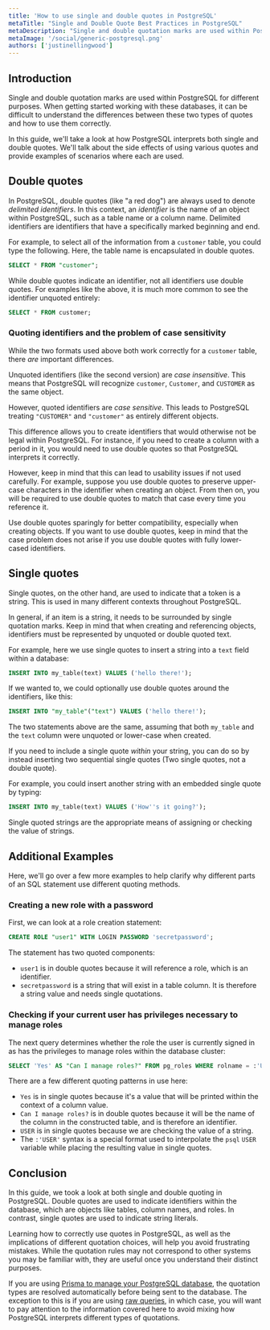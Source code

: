 ```yaml
---
title: 'How to use single and double quotes in PostgreSQL'
metaTitle: "Single and Double Quote Best Practices in PostgreSQL"
metaDescription: "Single and double quotation marks are used within PostgreSQL for different purposes.  This guide will cover how PostgreSQL interprets single and double quotes and the side effects of each type."
metaImage: '/social/generic-postgresql.png'
authors: ['justinellingwood']
---
```


## Introduction

Single and double quotation marks are used within PostgreSQL for different purposes.  When getting started working with these databases, it can be difficult to understand the differences between these two types of quotes and how to use them correctly.

In this guide, we'll take a look at how PostgreSQL interprets both single and double quotes.  We'll talk about the side effects of using various quotes and provide examples of scenarios where each are used.

## Double quotes

In PostgreSQL, double quotes (like "a red dog") are always used to denote *delimited identifiers*.  In this context, an *identifier* is the name of an object within PostgreSQL, such as a table name or a column name.  Delimited identifiers are identifiers that have a specifically marked beginning and end.

For example, to select all of the information from a `customer` table, you could type the following.  Here, the table name is encapsulated in double quotes.

```sql
SELECT * FROM "customer";
```

While double quotes indicate an identifier, not all identifiers use double quotes.  For examples like the above, it is much more common to see the identifier unquoted entirely:

```sql
SELECT * FROM customer;
```

### Quoting identifiers and the problem of case sensitivity

While the two formats used above both work correctly for a `customer` table, there *are* important differences.

Unquoted identifiers (like the second version) are *case insensitive*.  This means that PostgreSQL will recognize `customer`, `Customer`, and `CUSTOMER` as the same object.

However, quoted identifiers are *case sensitive*.  This leads to PostgreSQL treating `"CUSTOMER"` and `"customer"` as entirely different objects.

This difference allows you to create identifiers that would otherwise not be legal within PostgreSQL.  For instance, if you need to create a column with a period in it, you would need to use double quotes so that PostgreSQL interprets it correctly.

However, keep in mind that this can lead to usability issues if not used carefully.  For example, suppose you use double quotes to preserve upper-case characters in the identifier when creating an object.  From then on, you will be required to use double quotes to match that case every time you reference it.

Use double quotes sparingly for better compatibility, especially when creating objects.  If you want to use double quotes, keep in mind that the case problem does not arise if you use double quotes with fully lower-cased identifiers.

## Single quotes

Single quotes, on the other hand, are used to indicate that a token is a string.  This is used in many different contexts throughout PostgreSQL.

In general, if an item is a string, it needs to be surrounded by single quotation marks.  Keep in mind that when creating and referencing objects, identifiers must be represented by unquoted or double quoted text.

For example, here we use single quotes to insert a string into a `text` field within a database:

```sql
INSERT INTO my_table(text) VALUES ('hello there!');
```

If we wanted to, we could optionally use double quotes around the identifiers, like this:

```sql
INSERT INTO "my_table"("text") VALUES ('hello there!');
```

The two statements above are the same, assuming that both `my_table` and the `text` column were unquoted or lower-case when created.

If you need to include a single quote *within* your string, you can do so by instead inserting two sequential single quotes (Two single quotes, not a double quote).

For example, you could insert another string with an embedded single quote by typing:

```sql
INSERT INTO my_table(text) VALUES ('How''s it going?');
```

Single quoted strings are the appropriate means of assigning or checking the value of strings.

## Additional Examples

Here, we'll go over a few more examples to help clarify why different parts of an SQL statement use different quoting methods.

### Creating a new role with a password

First, we can look at a role creation statement:

```sql
CREATE ROLE "user1" WITH LOGIN PASSWORD 'secretpassword';
```

The statement has two quoted components:

* `user1` is in double quotes because it will reference a role, which is an identifier.
* `secretpassword` is a string that will exist in a table column.  It is therefore a string value and needs single quotations.

### Checking if your current user has privileges necessary to manage roles

The next query determines whether the role the user is currently signed in as has the privileges to manage roles within the database cluster:

```sql
SELECT 'Yes' AS "Can I manage roles?" FROM pg_roles WHERE rolname = :'USER' AND (rolsuper OR rolcreaterole);
```

There are a few different quoting patterns in use here:

* `Yes` is in single quotes because it's a value that will be printed within the context of a column value.
* `Can I manage roles?` is in double quotes because it will be the name of the column in the constructed table, and is therefore an identifier.
* `USER` is in single quotes because we are checking the value of a string.
* The `:'USER'` syntax is a special format used to interpolate the `psql` `USER` variable while placing the resulting value in single quotes.

## Conclusion

In this guide, we took a look at both single and double quoting in PostgreSQL.  Double quotes are used to indicate identifiers within the database, which are objects like tables, column names, and roles.  In contrast, single quotes are used to indicate string literals.

Learning how to correctly use quotes in PostgreSQL, as well as the implications of different quotation choices, will help you avoid frustrating mistakes.  While the quotation rules may not correspond to other systems you may be familiar with, they are useful once you understand their distinct purposes.

<PrismaOutlinks>

If you are using [Prisma to manage your PostgreSQL database](https://www.prisma.io/docs/concepts/database-connectors/postgresql), the quotation types are resolved automatically before being sent to the database.  The exception to this is if you are using [raw queries](https://www.prisma.io/docs/concepts/components/prisma-client/raw-database-access), in which case, you will want to pay attention to the information covered here to avoid mixing how PostgreSQL interprets different types of quotations.

</PrismaOutlinks>
